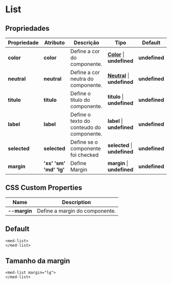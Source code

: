 
<Meta title="Components/Global/List/Usage" />

# List

## Propriedades

| Propriedade  | Atributo    | Descrição                                   | Tipo                                                                                                                 | Default       |
| ------------ | ----------- | ------------------------------------------- | -------------------------------------------------------------------------------------------------------------------- | ------------- |
| **color**    | **color**   | Define a cor do componente.                 | **[Color](http://desenv.ordomederi.com/templarios/?path=/story/enums-enums--page#medcolors)**   \| **undefined** | **undefined** |
| **neutral**  | **neutral** | Define a cor neutra do componente.          | **[Neutral](http://desenv.ordomederi.com/templarios/?path=/story/enums-enums--page#medcolors)** \| **undefined** | **undefined** |
| **titulo**   | **titulo**  | Define o titulo do componente.              | **titulo**                                                                                          \| **undefined** | **undefined** |
| **label**    | **label**   | Define o texto do conteudo do componente.   | **label**                                                                                           \| **undefined** | **undefined** |
| **selected** | **selected**| Define se o componente foi checked          | **selected**                                                                                        \| **undefined** | **undefined** |
| **margin**   | **'xs'  'sm' 'md'  'lg'**| Define Margin              | **margin**                                                                                        \| **undefined** | **undefined** |


## CSS Custom Properties

| Name               | Description                                   |
| ------------------ | --------------------------------------------- |
| **--margin**       | Define a margin do componente.     |

## Default

```
<med-list>
</med-list>
```

## Tamanho da margin

```
<med-list margin="lg">
</med-list>
```
